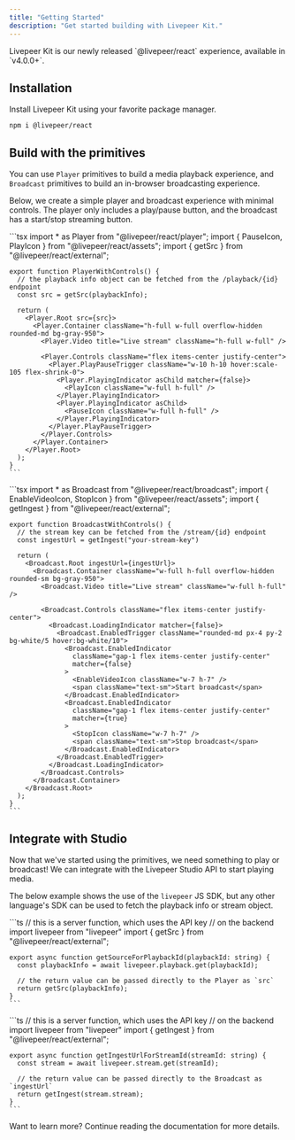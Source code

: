 ```yaml
---
title: "Getting Started"
description: "Get started building with Livepeer Kit."
---
```


<Info>
  Livepeer Kit is our newly released `@livepeer/react` experience, available in
  `v4.0.0+`.
</Info>

## Installation

Install Livepeer Kit using your favorite package manager.

```
npm i @livepeer/react
```

## Build with the primitives

You can use `Player` primitives to build a media playback experience, and
`Broadcast` primitives to build an in-browser broadcasting experience.

Below, we create a simple player and broadcast experience with minimal controls.
The player only includes a play/pause button, and the broadcast has a start/stop
streaming button.

<Tabs>
  <Tab title="Player.tsx">
    ```tsx
    import * as Player from "@livepeer/react/player";
    import { PauseIcon, PlayIcon } from "@livepeer/react/assets";
    import { getSrc } from "@livepeer/react/external";

    export function PlayerWithControls() {
      // the playback info object can be fetched from the /playback/{id} endpoint
      const src = getSrc(playbackInfo);

      return (
        <Player.Root src={src}>
          <Player.Container className="h-full w-full overflow-hidden rounded-md bg-gray-950">
            <Player.Video title="Live stream" className="h-full w-full" />

            <Player.Controls className="flex items-center justify-center">
              <Player.PlayPauseTrigger className="w-10 h-10 hover:scale-105 flex-shrink-0">
                <Player.PlayingIndicator asChild matcher={false}>
                  <PlayIcon className="w-full h-full" />
                </Player.PlayingIndicator>
                <Player.PlayingIndicator asChild>
                  <PauseIcon className="w-full h-full" />
                </Player.PlayingIndicator>
              </Player.PlayPauseTrigger>
            </Player.Controls>
          </Player.Container>
        </Player.Root>
      );
    }
    ```

  </Tab>
  <Tab title="Broadcast.tsx">
    ```tsx 
    import * as Broadcast from "@livepeer/react/broadcast";
    import { EnableVideoIcon, StopIcon } from "@livepeer/react/assets";
    import { getIngest } from "@livepeer/react/external";

    export function BroadcastWithControls() {
      // the stream key can be fetched from the /stream/{id} endpoint
      const ingestUrl = getIngest("your-stream-key")

      return (
        <Broadcast.Root ingestUrl={ingestUrl}>
          <Broadcast.Container className="w-full h-full overflow-hidden rounded-sm bg-gray-950">
            <Broadcast.Video title="Live stream" className="w-full h-full" />

            <Broadcast.Controls className="flex items-center justify-center">
              <Broadcast.LoadingIndicator matcher={false}>
                <Broadcast.EnabledTrigger className="rounded-md px-4 py-2 bg-white/5 hover:bg-white/10">
                  <Broadcast.EnabledIndicator
                    className="gap-1 flex items-center justify-center"
                    matcher={false}
                  >
                    <EnableVideoIcon className="w-7 h-7" />
                    <span className="text-sm">Start broadcast</span>
                  </Broadcast.EnabledIndicator>
                  <Broadcast.EnabledIndicator
                    className="gap-1 flex items-center justify-center"
                    matcher={true}
                  >
                    <StopIcon className="w-7 h-7" />
                    <span className="text-sm">Stop broadcast</span>
                  </Broadcast.EnabledIndicator>
                </Broadcast.EnabledTrigger>
              </Broadcast.LoadingIndicator>
            </Broadcast.Controls>
          </Broadcast.Container>
        </Broadcast.Root>
      );
    }
    ```

  </Tab>
</Tabs>

## Integrate with Studio

Now that we've started using the primitives, we need something to play or
broadcast! We can integrate with the Livepeer Studio API to start playing media.

The below example shows the use of the `livepeer` JS SDK, but any other
language's SDK can be used to fetch the playback info or stream object.

<Tabs>
  <Tab title="get-source.ts">
    ```ts
    // this is a server function, which uses the API key
    // on the backend
    import livepeer from "livepeer"
    import { getSrc } from "@livepeer/react/external";

    export async function getSourceForPlaybackId(playbackId: string) {
      const playbackInfo = await livepeer.playback.get(playbackId);

      // the return value can be passed directly to the Player as `src`
      return getSrc(playbackInfo);
    }
    ```

  </Tab>
  <Tab title="get-ingest.ts">
    ```ts
    // this is a server function, which uses the API key
    // on the backend
    import livepeer from "livepeer"
    import { getIngest } from "@livepeer/react/external";

    export async function getIngestUrlForStreamId(streamId: string) {
      const stream = await livepeer.stream.get(streamId);

      // the return value can be passed directly to the Broadcast as `ingestUrl`
      return getIngest(stream.stream);
    }
    ```

  </Tab>
</Tabs>

Want to learn more? Continue reading the documentation for more details.
